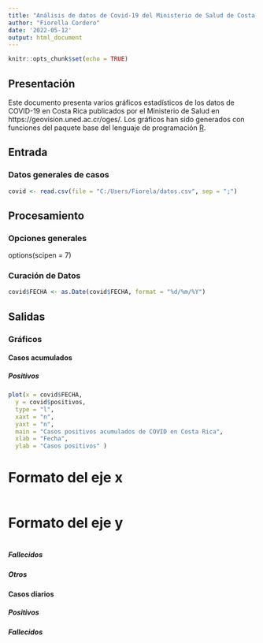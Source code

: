 ---
title: "Análisis de datos de Covid-19 del Ministerio de Salud de Costa Rica"
author: "Fiorella Cordero"
date: '2022-05-12'
output: html_document
---

```{r setup, include=FALSE}
knitr::opts_chunk$set(echo = TRUE)
```

## **Presentación**  
Este documento presenta varios gráficos estadísticos de los datos de COVID-19 en Costa Rica publicados por el Ministerio de Salud en https://geovision.uned.ac.cr/oges/. Los gráficos han sido generados con funciones del paquete base del lenguaje de programación [R](https://www.r-project.org/).

## **Entrada**

### Datos generales de casos

```{r carga-datos}
covid <- read.csv(file = "C:/Users/Fiorela/datos.csv", sep = ";")
```

## Procesamiento

### Opciones generales

options(scipen = 7)

### Curación de Datos

```{r}
covid$FECHA <- as.Date(covid$FECHA, format = "%d/%m/%Y")
```


## Salidas

### Gráficos

#### Casos acumulados

##### Positivos

```{r casos positivos acumulados}
plot(x = covid$FECHA,
  y = covid$positivos,
  type = "l",
  xaxt = "n",
  yaxt = "n",
  main = "Casos positivos acumulados de COVID en Costa Rica",
  xlab = "Fecha",
  ylab = "Casos positivos" )
```

# Formato del eje x

```{r fechax}

```


# Formato del eje y
```{r positivosy}

```


##### Fallecidos

##### Otros

#### Casos diarios

##### Positivos

##### Fallecidos

